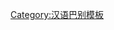 {{User language-1|hife|茲個用戶有能用'''[[:Category:Hife-1 使用者|簡單]]'''個'''[[:Category:Hife 使用者|海豐話]]'''交流。|海豐話|12|9}}<noinclude>[[Category:汉语巴别模板]]</noinclude>